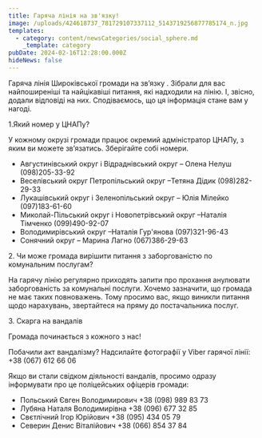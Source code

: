 ```yaml
---
title: Гаряча лінія на зв'язку!
image: /uploads/424618737_781729107337112_5143719256877785174_n.jpg
templates:
  - category: content/newsCategories/social_sphere.md
    _template: category
pubDate: 2024-02-16T12:28:00.000Z
hideNews: false
---
```


Гаряча лінія Широківської громади на зв’язку . Зібрали для вас найпоширеніші та найцікавіші питання, які надходили на лінію. І, звісно, додали відповіді на них. Сподіваємось, що ця інформація стане вам у нагоді.

1.Який номер у ЦНАПу?

У кожному окрузі громади працює окремий адміністратор ЦНАПу, з яким ви можете зв’язатись. Зберігайте собі номери.

* Августинівський округ і Відраднівський округ – Олена Нелуш (098)205-33-92
* Веселівський округ Петропільський округ –Тетяна Дідик (098)282-29-33
* Лукашівський округ і Зеленопільський округ – Юлія Мілейко (097)183-61-60
* Миколай-Пільський округ і Новопетрівський округ –Наталія Тімченко (099)490-92-07
* Володимирівський округ –Наталія Гур'янова (097)321-96-43
* Сонячний округ – Марина Лагно (067)386-29-63

2\. Чи може громада вирішити питання з заборгованістю по комунальним послугам?

На гарячу лінію регулярно приходять запити про прохання анулювати заборгованість за комунальні послуги. Хочемо зазначити, що громада не має таких повноважень. Тому просимо вас, якщо виникли питання щодо нарахувань, звертайтеся на пряму до постачальника послуг.

3\. Скарга на вандалів

Громада починається з кожного з нас!

Побачили акт вандалізму? Надсилайте фотографії у Viber гарячої лінії: +38 (067) 612 66 06

Якщо ви стали свідком діяльності вандалів, просимо одразу інформувати про це поліцейських офіцерів громади:

* Польський Євген Володимирович +38 (098) 989 83 73
* Лубяна Наталя Володимирівна +38 (096) 677 32 85
* Свєтлічний Ігор Юрійович +38 (095) 434 05 79
* Северин Денис Віталійович +38 (066) 854 37 84 
